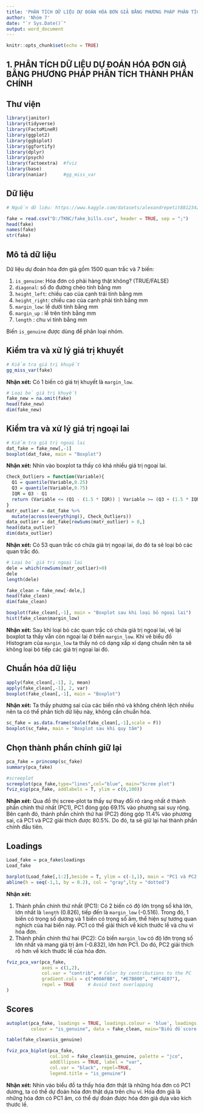 ```yaml
---
title: 'PHÂN TÍCH DỮ LIỆU DỰ ĐOÁN HÓA ĐƠN GIẢ BẰNG PHƯƠNG PHÁP PHÂN TÍCH THÀNH PHẦN CHÍNH'
author: 'Nhóm 7'
date: "`r Sys.Date()`"
output: word_document
---
```


```r
knitr::opts_chunk$set(echo = TRUE)
```

## 1. PHÂN TÍCH DỮ LIỆU DỰ ĐOÁN HÓA ĐƠN GIẢ BẰNG PHƯƠNG PHÁP PHÂN TÍCH THÀNH PHẦN CHÍNH
## Thư viện
```r
library(janitor)
library(tidyverse)
library(FactoMineR)
library(ggplot2)
library(ggbiplot)
library(ggfortify)
library(dplyr)
library(psych)
library(factoextra)  #fviz
library(base)
library(naniar)      #gg_miss_var
```

## Dữ liệu
```r
# Nguồn dữ liệu: https://www.kaggle.com/datasets/alexandrepetit881234/fake-bills

fake = read.csv("D:/TKNC/fake_bills.csv", header = TRUE, sep = ";")
head(fake)
names(fake)
str(fake)
```

## Mô tả dữ liệu
Dữ liệu dự đoán hóa đơn giả gồm 1500 quan trắc và 7 biến:

1. `is_genuine`: Hóa đơn có phải hàng thật không? (TRUE/FALSE)
2. `diagonal`: số đo đường chéo tính bằng mm
3. `height_left`: chiều cao của cạnh trái tính bằng mm
4. `height_right`: chiều cao của cạnh phải tính bằng mm
5. `margin_low`: lề dưới tính bằng mm
6. `margin_up` : lề trên tính bằng mm
7. `length` : chu vi tính bằng mm

Biến `is_genuine` được dùng để phân loại nhóm.

## Kiểm tra và xử lý giá trị khuyết
```r
# Kiểm tra giá trị khuyết
gg_miss_var(fake)
```

**Nhận xét:** Có 1 biến có giá trị khuyết là `margin_low`.

```r
# Loại bỏ giá trị khuyết
fake_new = na.omit(fake)
head(fake_new)
dim(fake_new)
```

## Kiểm tra và xử lý giá trị ngoại lai
```r
# Kiểm tra giá trị ngoại lai
dat_fake = fake_new[,-1]
boxplot(dat_fake, main = "Boxplot")
```

**Nhận xét:** Nhìn vào boxplot ta thấy có khá nhiều giá trị ngoại lai.

```r
Check_Outliers = function(Variable){
  Q1 = quantile(Variable,0.25)
  Q3 = quantile(Variable,0.75)
  IQR = Q3 - Q1
  return (Variable <= (Q1 - (1.5 * IQR)) | Variable >= (Q3 + (1.5 * IQR)))
}
matr_outlier = dat_fake %>%
  mutate(across(everything(), Check_Outliers))
data_outlier = dat_fake[rowSums(matr_outlier) > 0,]
head(data_outlier)
dim(data_outlier)
```
**Nhận xét:** Có 53 quan trắc có chứa giá trị ngoại lai, do đó ta sẽ loại bỏ các quan trắc đó.

```r
# Loại bỏ giá trị ngoại lai
dele = which(rowSums(matr_outlier)>0)
dele
length(dele)

fake_clean = fake_new[-dele,]
head(fake_clean)
dim(fake_clean)

boxplot(fake_clean[,-1], main = "Boxplot sau khi loại bỏ ngoại lai")
hist(fake_clean$margin_low)
```

**Nhận xét:** Sau khi loại bỏ các quan trắc có chứa giá trị ngoại lai, vẽ lại boxplot ta thấy vẫn còn ngoại lai ở biến `margin_low`. Khi vẽ biểu đồ Histogram của `margin_low` ta thấy nó có dạng xấp xỉ dạng chuẩn nên ta sẽ không loại bỏ tiếp các giá trị ngoại lai đó.

## Chuẩn hóa dữ liệu
```r
apply(fake_clean[,-1], 2, mean)
apply(fake_clean[,-1], 2, var)
boxplot(fake_clean[,-1], main = "Boxplot")
```

**Nhận xét:** Ta thấy phương sai của các biến nhỏ và không chênh lệch nhiều nên ta có thể phân tích dữ liệu này, không cần chuẩn hóa.

```r
sc_fake = as.data.frame(scale(fake_clean[,-1],scale = F))
boxplot(sc_fake, main = "Boxplot sau khi quy tâm")
```

## Chọn thành phần chính giữ lại
```r
pca_fake = princomp(sc_fake)
summary(pca_fake)
```

```r
#screeplot
screeplot(pca_fake,type="lines",col="blue", main="Scree plot")
fviz_eig(pca_fake, addlabels = T, ylim = c(0,100))
```

**Nhận xét:** Qua đồ thị scree-plot ta thấy sự thay đổi rõ ràng nhất ở thành phần chính thứ nhất (PC1), PC1 đóng góp 69.1% vào phương sai suy rộng. Bên cạnh đó, thành phần chính thứ hai (PC2) đóng góp 11.4% vào phương sai, cả PC1 và PC2 giải thích được 80.5%. Do đó, ta sẽ giữ lại hai thành phần chính đầu tiên.

## Loadings
```r
Load_fake = pca_fake$loadings
Load_fake

barplot(Load_fake[,1:2],beside = T, ylim = c(-1,1), main = "PC1 và PC2 loadings")
abline(h = seq(-1,1, by = 0.2), col = "gray",lty = "dotted")
```

**Nhận xét:**

1. Thành phần chính thứ nhất (PC1): Có 2 biến có độ lớn trọng số khá lớn, lớn nhất là `length` (0.826), tiếp đến là `margin_low` (-0.516). Trong đó, 1 biến có trọng số dương và 1 biến có trọng số âm, thể hiện sự tương quan nghịch của hai biến này. PC1 có thể giải thích về kích thước lề và chu vi hóa đơn.
2. Thành phần chính thứ hai (PC2): Có biến `margin_low` có độ lớn trọng số lớn nhất và mang giá trị âm (-0.832), lớn hơn PC1. Do đó, PC2 giải thích rõ hơn về kích thước lề của hóa đơn.

```r
fviz_pca_var(pca_fake,
             axes = c(1,2),
             col.var = "contrib", # Color by contributions to the PC
             gradient.cols = c("#00AFBB", "#E7B800", "#FC4E07"),
             repel = TRUE     # Avoid text overlapping
)
```

## Scores
```r
autoplot(pca_fake, loadings = TRUE, loadings.colour = 'blue', loadings.label = TRUE, loadings.label.size = 3,
         colour = "is_genuine", data = fake_clean, main="Biểu đồ score cho PC1 và PC2")
```

```r
table(fake_clean$is_genuine)

fviz_pca_biplot(pca_fake, 
                col.ind = fake_clean$is_genuine, palette = "jco",
                addEllipses = TRUE, label = "var",
                col.var = "black", repel=TRUE,
                legend.title = "is_genuine")
```

**Nhận xét:** Nhìn vào biểu đồ ta thấy hóa đơn thật là những hóa đơn có PC1 dương, ta có thể dự đoán hóa đơn thật dựa trên chu vi. Hóa đơn giả là những hóa đơn có PC1 âm, có thể dự đoán được hóa đơn giả dựa vào kích thước lề.

